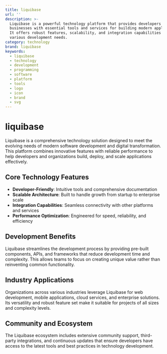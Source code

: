 ```yaml
---
title: liquibase
url: ''
description: >-
  Liquibase is a powerful technology platform that provides developers and
  businesses with essential tools and services for building modern applications.
  It offers robust features, scalability, and integration capabilities for
  various development needs.
category: technology
brand: liquibase
keywords:
  - liquibase
  - technology
  - development
  - programming
  - software
  - platform
  - tools
  - logo
  - icon
  - brand
  - svg
---
```


# liquibase

Liquibase is a comprehensive technology solution designed to meet the evolving needs of modern software development and digital transformation. This platform combines innovative features with reliable performance to help developers and organizations build, deploy, and scale applications effectively.

## Core Technology Features

- **Developer-Friendly**: Intuitive tools and comprehensive documentation
- **Scalable Architecture**: Built to handle growth from startup to enterprise scale
- **Integration Capabilities**: Seamless connectivity with other platforms and services
- **Performance Optimization**: Engineered for speed, reliability, and efficiency

## Development Benefits

Liquibase streamlines the development process by providing pre-built components, APIs, and frameworks that reduce development time and complexity. This allows teams to focus on creating unique value rather than reinventing common functionality.

## Industry Applications

Organizations across various industries leverage Liquibase for web development, mobile applications, cloud services, and enterprise solutions. Its versatility and robust feature set make it suitable for projects of all sizes and complexity levels.

## Community and Ecosystem

The Liquibase ecosystem includes extensive community support, third-party integrations, and continuous updates that ensure developers have access to the latest tools and best practices in technology development.
